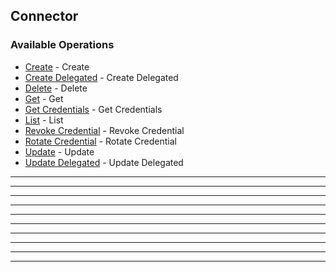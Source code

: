 
## Connector

### Available Operations

* [Create](/python/connector/create) - Create
* [Create Delegated](/python/connector/create_delegated) - Create Delegated
* [Delete](/python/connector/delete) - Delete
* [Get](/python/connector/get) - Get
* [Get Credentials](/python/connector/get_credentials) - Get Credentials
* [List](/python/connector/list) - List
* [Revoke Credential](/python/connector/revoke_credential) - Revoke Credential
* [Rotate Credential](/python/connector/rotate_credential) - Rotate Credential
* [Update](/python/connector/update) - Update
* [Update Delegated](/python/connector/update_delegated) - Update Delegated

---
<Create />

---
<CreateDelegated />

---
<Delete />

---
<Get />

---
<GetCredentials />

---
<List />

---
<RevokeCredential />

---
<RotateCredential />

---
<Update />

---
<UpdateDelegated />
